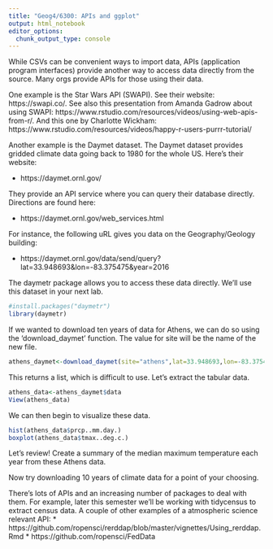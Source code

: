 ```yaml
---
title: "Geog4/6300: APIs and ggplot"
output: html_notebook
editor_options: 
  chunk_output_type: console
---
```

While CSVs can be convenient ways to import data, APIs (application program interfaces) provide another way to access data directly from the source. Many orgs provide APIs for those using their data. 

One example is the Star Wars API (SWAPI). See their website: https://swapi.co/. See also this presentation from Amanda Gadrow about using SWAPI: https://www.rstudio.com/resources/videos/using-web-apis-from-r/. And this one by Charlotte Wickham: https://www.rstudio.com/resources/videos/happy-r-users-purrr-tutorial/

Another example is the Daymet dataset. The Daymet dataset provides gridded climate data going back to 1980 for the whole US. Here's their website: 

* https://daymet.ornl.gov/

They provide an API service where you can query their database directly. Directions are found here: 

* https://daymet.ornl.gov/web_services.html

For instance, the following uRL gives you data on the Geography/Geology building:

* https://daymet.ornl.gov/data/send/query?lat=33.948693&lon=-83.375475&year=2016

The daymetr package allows you to access these data directly. We'll use this dataset in your next lab.

```r
#install.packages("daymetr")
library(daymetr)
```

If we wanted to download ten years of data for Athens, we can do so using the 'download_daymet' function. The value for site will be the name of the new file. 

```r
athens_daymet<-download_daymet(site="athens",lat=33.948693,lon=-83.375475,start=2005,end=2015,internal=TRUE)
```

This returns a list, which is difficult to use. Let's extract the tabular data.

```r
athens_data<-athens_daymet$data
View(athens_data)
```

We can then begin to visualize these data.

```r
hist(athens_data$prcp..mm.day.)
boxplot(athens_data$tmax..deg.c.)
```

Let's review! Create a summary of the median maximum temperature each year from these Athens data.

Now try downloading 10 years of climate data for a point of your choosing.

There's lots of APIs and an increasing number of packages to deal with them. For example, later this semester we'll be working with tidycensus to extract census data. A couple of other examples of a atmospheric science relevant API: 
* https://github.com/ropensci/rerddap/blob/master/vignettes/Using_rerddap.Rmd
* https://github.com/ropensci/FedData
